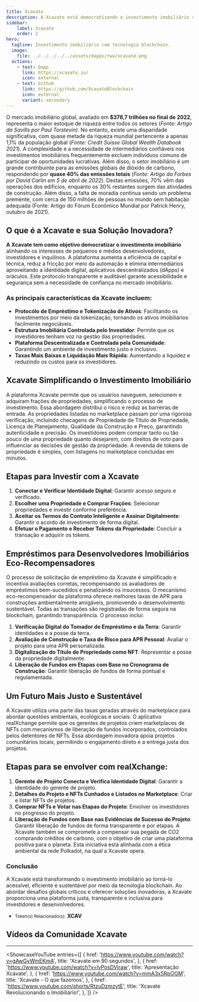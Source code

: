 ```yaml
---
title: Xcavate
description: A Xcavate está democratizando o investimento imobiliário com a tecnologia blockchain para tornar a propriedade acessível, eficiente e sustentável.
sidebar:
    label: Xcavate
    order: 2
hero:
  tagline: Investimento imobiliário com tecnologia blockchain.
  image: 
    file: ../../../../../assets/dapps/rwa/xcavate.png
  actions:
    - text: Dapp
      link: https://xcavate.io/
      icon: external
    - text: Github
      link: https://github.com/XcavateBlockchain
      icon: external
      variant: secondary
---
```



O mercado imobiliário global, avaliado em **$378,7 trilhões no final de 2022**, representa o maior estoque de riqueza entre todos os setores (*Fonte: Artigo da Savills por Paul Torstevin)*. No entanto, existe uma disparidade significativa, com quase metade da riqueza mundial pertencente a apenas 1,1% da população global (*Fonte: Credit Suisse Global Wealth Databook 2021*). A complexidade e a necessidade de intermediários confiáveis nos investimentos imobiliários frequentemente excluem indivíduos comuns de participar de oportunidades lucrativas.
Além disso, o setor imobiliário é um grande contribuinte para as emissões globais de dióxido de carbono, respondendo por **quase 40% das emissões totais** (*Fonte: Artigo da Forbes por David Carlin em 5 de abril de 2022*). Destas emissões, 70% vêm das operações dos edifícios, enquanto os 30% restantes surgem das atividades de construção. Além disso, a falta de moradia continua sendo um problema premente, com cerca de 150 milhões de pessoas no mundo sem habitação adequada (Fonte: Artigo do Fórum Econômico Mundial por Patrick Henry, outubro de 2021).

## O que é a Xcavate e sua Solução Inovadora?
**A Xcavate tem como objetivo democratizar o investimento imobiliário** alinhando os interesses de pequenos e médios desenvolvedores, investidores e inquilinos. A plataforma aumenta a eficiência de capital e técnica, reduz a fricção por meio da automação e elimina intermediários aproveitando a identidade digital, aplicativos descentralizados (dApps) e oráculos. Este protocolo transparente e auditável garante acessibilidade e segurança sem a necessidade de confiança no mercado imobiliário.

### As principais características da Xcavate incluem:
- **Protocólo de Empréstimo e Tokenização de Ativos**: Facilitando os investimentos por meio da tokenização, tornando os ativos imobiliários facilmente negociáveis.
- **Estrutura Imobiliária Controlada pelo Investidor**: Permite que os investidores tenham voz na gestão das propriedades.
- **Plataforma Descentralizada e Controlada pela Comunidade**: Garantindo um ambiente de investimento justo e inclusivo.
- **Taxas Mais Baixas e Liquidação Mais Rápida**: Aumentando a liquidez e reduzindo os custos para os investidores.

## Xcavate Simplificando o Investimento Imobiliário
A plataforma Xcavate permite que os usuários naveguem, selecionem e adquiram frações de propriedades, simplificando o processo de investimento. Essa abordagem distribui o risco e reduz as barreiras de entrada. As propriedades listadas no marketplace passam por uma rigorosa verificação, incluindo checagens de Propriedade de Título de Propriedade, Licença de Planejamento, Qualidade da Construção e Preço, garantindo autenticidade e precisão.
Os investidores podem comprar tanto ou tão pouco de uma propriedade quanto desejarem, com direitos de voto para influenciar as decisões de gestão da propriedade. A revenda de tokens de propriedade é simples, com listagens no marketplace concluídas em minutos.

## Etapas para Investir com a Xcavate
1. **Conectar e Verificar Identidade Digital**: Garantir acesso seguro e verificado.
2. **Escolher uma Propriedade e Comprar Frações**: Selecionar propriedades e investir conforme preferência.
3. **Aceitar os Termos do Contrato Inteligente e Assinar Digitalmente**: Garantir o acordo de investimento de forma digital.
4. **Efetuar o Pagamento e Receber Tokens da Propriedade**: Concluir a transação e adquirir os tokens.

## Empréstimos para Desenvolvedores Imobiliários Eco-Recompensadores
O processo de solicitação de empréstimo da Xcavate é simplificado e incentiva avaliações corretas, recompensando os avaliadores de empréstimos bem-sucedidos e penalizando os insucessos. O mecanismo eco-recompensador da plataforma oferece melhores taxas de APR para construções ambientalmente amigáveis, promovendo o desenvolvimento sustentável. Todas as transações são registradas de forma segura na blockchain, garantindo transparência.
O processo inclui:
1. **Verificação Digital do Tomador de Empréstimo e da Terra**: Garantir identidades e a posse da terra.
2. **Avaliação de Construção e Taxa de Risco para APR Pessoal**: Avaliar o projeto para uma APR personalizada.
3. **Digitalização do Título de Propriedade como NFT**: Representar a posse da propriedade digitalmente.
4. **Liberação de Fundos em Etapas com Base no Cronograma de Construção**: Garantir liberação de fundos de forma pontual e regulamentada.

## Um Futuro Mais Justo e Sustentável
A Xcavate utiliza uma parte das taxas geradas através do marketplace para abordar questões ambientais, ecológicas e sociais. O aplicativo realXchange permite que os gerentes de projetos criem marketplaces de NFTs com mecanismos de liberação de fundos incorporados, controlados pelos detentores de NFTs. Essa abordagem inovadora apoia projetos comunitários locais, permitindo o engajamento direto e a entrega justa dos projetos.

## Etapas para se envolver com **realXchange**:
1. **Gerente de Projeto Conecta e Verifica Identidade Digital**: Garantir a identidade do gerente de projeto.
2. **Detalhes do Projeto e NFTs Cunhados e Listados no Marketplace**: Criar e listar NFTs de projetos.
3. **Comprar NFTs e Votar nas Etapas do Projeto**: Envolver os investidores no progresso do projeto.
4. **Liberação de Fundos com Base nas Evidências de Sucesso do Projeto**: Garantir liberação de fundos de forma transparente e por etapas.
A Xcavate também se compromete a compensar sua pegada de CO2 comprando créditos de carbono, com o objetivo de criar uma plataforma positiva para o planeta. Esta iniciativa está alinhada com a ética ambiental da rede Polkadot, na qual a Xcavate opera.

### Conclusão
A Xcavate está transformando o investimento imobiliário ao torná-lo acessível, eficiente e sustentável por meio da tecnologia blockchain. Ao abordar desafios globais críticos e oferecer soluções inovadoras, a Xcavate proporciona uma plataforma justa, transparente e inclusiva para investidores e desenvolvedores.
- <small>Token(s) Relacionado(s):</small> **XCAV**

## Vídeos da Comunidade Xcavate
------------
<ShowcaseYouTube
  entries={[
        {
    href: 'https://www.youtube.com/watch?v=gAwGyWmEKmA',
      title: 'Xcavate em 90 segundos',
    },
        {
    href: 'https://www.youtube.com/watch?v=lvPosDVjraw',
      title: 'Apresentação Xcavate',
    },
           {
    href: 'https://www.youtube.com/watch?v=mmA3x5RpOGM',
      title: 'Xcavate - O que fazemos',
    },
         {
    href: 'https://www.youtube.com/shorts/RtzuDzmzytE',
      title: 'Xcavate Revolucionando o Imobiliário!',
    },
  ]} />
